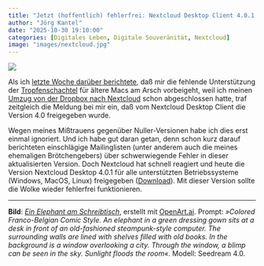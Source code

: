 ```yaml
---
title: "Jetzt (hoffentlich) fehlerfrei: Nextcloud Desktop Client 4.0.1 freigegeben"
author: "Jörg Kantel"
date: "2025-10-30 19:10:00"
categories: [Digitales Leben, Digitale Souveränität, Nextcloud]
image: "images/nextcloud.jpg"
---
```


[![](images/nextcloud-b.jpg)](https://www.flickr.com/photos/schockwellenreiter/54855966427/)

Als ich [letzte Woche darüber berichtete](https://kantel.github.io/posts/2025102201_dropbox_mac/), daß mir die fehlende Unterstützung der [Tropfenschachtel](http://cognitiones.kantel-chaos-team.de/webworking/webservices/dropbox.html) für ältere Macs am Arsch vorbeigeht, weil ich meinen [Umzug von der Dropbox nach Nextcloud](https://kantel.github.io/posts/2025042302_nextcloud/) schon abgeschlossen hatte, traf zeitgleich die Meldung bei mir ein, daß vom Nextcloud Desktop Client die Version 4.0 freigegeben wurde.

Wegen meines Mißtrauens gegenüber Nuller-Versionen habe ich dies erst einmal ignoriert. Und ich habe gut daran getan, denn schon kurz darauf berichteten einschlägige Mailinglisten (unter anderem auch die meines ehemaligen Brötchengebers) über schwerwiegende Fehler in dieser aktualisierten Version. Doch Nextcloud hat schnell reagiert und heute die Version Nextcloud Desktop 4.0.1 für alle unterstützten Betriebssysteme (Windows, MacOS, Linux) freigegeben ([Download](https://nextcloud.com/de/installation/#desktop-files)). Mit dieser Version sollte die Wolke wieder fehlerfrei funktionieren.

---

**Bild**: *[Ein Elephant am Schreibtisch](https://www.flickr.com/photos/schockwellenreiter/54855966427/)*, erstellt mit [OpenArt.ai](https://openart.ai/home). Prompt: *»Colored Franco-Belgian Comic Style. An elephant in a green dressing gown sits at a desk in front of an old-fashioned steampunk-style computer. The surrounding walls are lined with shelves filled with old books. In the background is a window overlooking a city. Through the window, a blimp can be seen in the sky. Sunlight floods the room«*. Modell: Seedream&nbsp;4.0.
